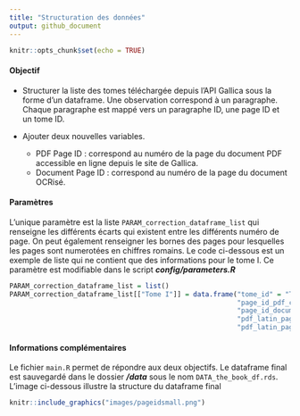 ```yaml
---
title: "Structuration des données"
output: github_document
---
```


```r
knitr::opts_chunk$set(echo = TRUE)
```





#### Objectif

* Structurer la liste des tomes téléchargée depuis l'API Gallica sous la forme d'un dataframe. Une observation correspond à un paragraphe. Chaque paragraphe est mappé vers un paragraphe ID, une page ID et un tome ID.

* Ajouter deux nouvelles variables.
    * PDF Page ID : correspond au numéro de la page du document PDF accessible en ligne depuis le site de Gallica.
    * Document Page ID : correspond au numéro de la page du document OCRisé.





#### Paramètres

L'unique paramètre est la liste `PARAM_correction_dataframe_list` qui renseigne les différents écarts qui existent entre les différents numéro de page. On peut également renseigner les bornes des pages pour lesquelles les pages sont numerotées en chiffres romains. Le code ci-dessous est un exemple de liste qui ne contient que des informations pour le tome I. Ce paramètre est modifiable dans le script **_config/parameters.R_**

```r
PARAM_correction_dataframe_list = list()
PARAM_correction_dataframe_list[["Tome I"]] = data.frame("tome_id" = "Tome I",
                                                         "page_id_pdf_correction" = -1,
                                                         "page_id_document_correction" = -31,
                                                         "pdf_latin_pagination_start" = 13,
                                                         "pdf_latin_pagination_end" = 29)
```



#### Informations complémentaires

Le fichier `main.R` permet de répondre aux deux objectifs. Le dataframe final est sauvegardé dans le dossier **_/data_** sous le nom `DATA_the_book_df.rds`. L'image ci-dessous illustre la structure du dataframe final

```r
knitr::include_graphics("images/pageidsmall.png")
```


